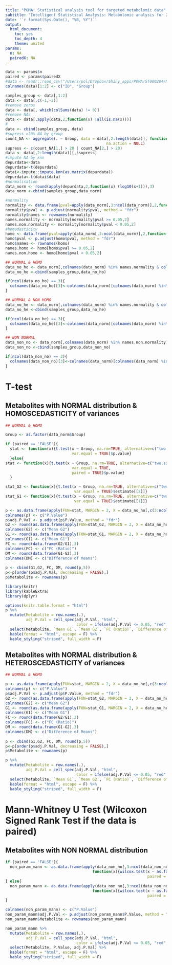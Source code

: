```yaml
---
title: "POMA: Statistical analysis tool for targeted metabolomic data"
subtitle: "Intelligent Statistical Analysis: Metabolomic analysis for 2 groups using default 'Pre-processing' by POMA"
date: '`r format(Sys.Date(), "%B, %Y")`'
output: 
  html_document:
    toc: yes
    toc_depth: 4
    theme: united
params:
  n: NA
  pairedX: NA
---
```


```r
data <- params$n
paired <- params$pairedX
#data <- readr::read_csv("/Users/pol/Dropbox/Shiny_apps/POMA/ST000284/MET_CRC_ST000284.csv")
colnames(data)[1:2] <- c("ID", "Group")
```

```r
samples_group <- data[,1:2]
data <- data[,c(-1,-2)]
#remove zeros
data <- data[, which(colSums(data) != 0)]
#remove NAs
data <- data[,apply(data,2,function(x) !all(is.na(x)))] 
#
data <- cbind(samples_group, data)
#supress >20% NA by group
count_NA <- aggregate(. ~ Group, data = data[,2:length(data)], function(x) {100*(sum(is.na(x))/(sum(is.na(x))+sum(!is.na(x))))}, 
                                            na.action = NULL)
supress <- c(count_NA[1,] > 20 | count_NA[2,] > 20)
data <- data[,2:length(data)][,!supress]
#impute NA by knn
depurdata<-data
depurdata<-t(depurdata)
datai<-impute::impute.knn(as.matrix(depurdata))
depurdata<-t(datai$data)
#normalisation
data_norm <- round(apply(depurdata,2,function(x) (log10(x+1))),3)
data_norm <-cbind(samples_group,data_norm)
```

```r
#normality
normality <- data.frame(pval=apply(data_norm[,3:ncol(data_norm)],2,function(x) {shapiro.test(x)$p.value}))
normality$pval <- p.adjust(normality$pval, method = "fdr")
normality$names <- rownames(normality)
names.normality <- normality[normality$pval >= 0.05,2]
names.non.normality <- normality[normality$pval < 0.05,2]
#homodasticity
homo <- data.frame(pval=apply(data_norm[,3:ncol(data_norm)],2,function(x) {bartlett.test(x, data_norm$Group)$p.value}))
homo$pval <- p.adjust(homo$pval, method = "fdr")
homo$names <- rownames(homo)
names.homo <- homo[homo$pval >= 0.05,2]
names.non.homo <- homo[homo$pval < 0.05,2]
```

```r
## NORMAL & HOMO
data_no_ho <- data_norm[,colnames(data_norm) %in% names.normality & colnames(data_norm) %in% names.homo]
data_no_ho <-cbind(samples_group,data_no_ho)

if(ncol(data_no_ho) == 3){
  colnames(data_no_ho)[3]<-colnames(data_norm)[colnames(data_norm) %in% names.normality & colnames(data_norm) %in% names.homo]
}

## NORMAL & NON HOMO
data_no_he <- data_norm[,colnames(data_norm) %in% names.normality & colnames(data_norm) %in% names.non.homo]
data_no_he <-cbind(samples_group,data_no_he)

if(ncol(data_no_he) == 3){
  colnames(data_no_he)[3]<-colnames(data_norm)[colnames(data_norm) %in% names.normality & colnames(data_norm) %in% names.non.homo]
}

## NON NORMAL
data_non_no <- data_norm[,colnames(data_norm) %in% names.non.normality]
data_non_no <-cbind(samples_group,data_non_no)

if(ncol(data_non_no) == 3){
  colnames(data_non_no)[3]<-colnames(data_norm)[colnames(data_norm) %in% names.non.normality]
}
```

# T-test

## Metabolites with NORMAL distribution & HOMOSCEDASTICITY of variances

```r
## NORMAL & HOMO

Group <- as.factor(data_norm$Group)

if (paired == 'FALSE'){  
  stat <- function(x){t.test(x ~ Group, na.rm=TRUE, alternative=c("two.sided"),
                             var.equal = TRUE)$p.value}
  }else{
stat <- function(x){t.test(x ~ Group, na.rm=TRUE, alternative=c("two.sided"),
                             var.equal = TRUE,
                             paired = TRUE)$p.value}
  }

stat_G2 <- function(x){t.test(x ~ Group, na.rm=TRUE, alternative=c("two.sided"),
                              var.equal = TRUE)$estimate[[2]]}
stat_G1 <- function(x){t.test(x ~ Group, na.rm=TRUE, alternative=c("two.sided"),
                              var.equal = TRUE)$estimate[[1]]}

p <- as.data.frame(apply(FUN=stat, MARGIN = 2, X = data_no_ho[,c(3:ncol(data_no_ho))] ))
colnames(p) <- c("P.Value")
p$adj.P.Val <- p.adjust(p$P.Value, method = "fdr")
G2 <- round(as.data.frame(apply(FUN=stat_G2, MARGIN = 2, X = data_no_ho[,c(3:ncol(data_no_ho))] )),3)
colnames(G2) <- c("Mean G2")
G1 <- round(as.data.frame(apply(FUN=stat_G1, MARGIN = 2, X = data_no_ho[,c(3:ncol(data_no_ho))] )),3)
colnames(G1) <- c("Mean G1")
FC <- round(data.frame(G2/G1),3)
colnames(FC) <- c("FC (Ratio)")
DM <- round(data.frame(G1-G2),3)
colnames(DM) <- c("Difference of Means")
                              
p <- cbind(G1,G2, FC, DM, round(p,5))
p<-p[order(p$adj.P.Val, decreasing = FALSE),]
p$Metabolite <- rownames(p)

```

```r
library(knitr)
library(kableExtra)
library(dplyr)

options(knitr.table.format = "html") 
p %>%
  mutate(Metabolite = row.names(.),
         adj.P.Val = cell_spec(adj.P.Val, "html", 
                               color = ifelse(adj.P.Val <= 0.05, "red", "black"))) %>%
  select(Metabolite, `Mean G1`, `Mean G2`, `FC (Ratio)`, `Difference of Means`, P.Value, adj.P.Val) %>%
  kable(format = "html", escape = F) %>%
  kable_styling("striped", full_width = F)
```

## Metabolites with NORMAL distribution & HETEROSCEDASTICITY of variances

```r
## NORMAL & HOMO

p <- as.data.frame(apply(FUN=stat, MARGIN = 2, X = data_no_he[,c(3:ncol(data_no_he))] ))
colnames(p) <- c("P.Value")
p$adj.P.Val <- p.adjust(p$P.Value, method = "fdr")
G2 <- round(as.data.frame(apply(FUN=stat_G2, MARGIN = 2, X = data_no_he[,c(3:ncol(data_no_he))] )),3)
colnames(G2) <- c("Mean G2")
G1 <- round(as.data.frame(apply(FUN=stat_G1, MARGIN = 2, X = data_no_he[,c(3:ncol(data_no_he))] )),3)
colnames(G1) <- c("Mean G1")
FC <- round(data.frame(G2/G1),3)
colnames(FC) <- c("FC (Ratio)")
DM <- round(data.frame(G1-G2),3)
colnames(DM) <- c("Difference of Means")
                              
p <- cbind(G1,G2, FC, DM, round(p,5))
p<-p[order(p$adj.P.Val, decreasing = FALSE),]
p$Metabolite <- rownames(p)

```

```r
p %>%
  mutate(Metabolite = row.names(.),
         adj.P.Val = cell_spec(adj.P.Val, "html", 
                               color = ifelse(adj.P.Val <= 0.05, "red", "black"))) %>%
  select(Metabolite, `Mean G1`, `Mean G2`, `FC (Ratio)`, `Difference of Means`, P.Value, adj.P.Val) %>%
  kable(format = "html", escape = F) %>%
  kable_styling("striped", full_width = F)
```

# Mann-Whitney U Test (Wilcoxon Signed Rank Test if the data is paired)

## Metabolites with NON NORMAL distribution

```r
if (paired == 'FALSE'){ 
  non_param_mann <- as.data.frame(apply(data_non_no[,3:ncol(data_non_no)],2,
                                      function(x){wilcox.test(x ~ as.factor(Group),
                                                              paired = FALSE)$p.value}))
} else{
  non_param_mann <- as.data.frame(apply(data_non_no[,3:ncol(data_non_no)],2,
                                      function(x){wilcox.test(x ~ as.factor(Group),
                                                              paired = TRUE)$p.value}))
}

colnames(non_param_mann) <- c("P.Value")
non_param_mann$adj.P.Val <- p.adjust(non_param_mann$P.Value, method = "fdr")
non_param_mann$Metabolite <- rownames(non_param_mann)
```

```r
non_param_mann %>%
  mutate(Metabolite = row.names(.),
         adj.P.Val = cell_spec(adj.P.Val, "html", 
                               color = ifelse(adj.P.Val <= 0.05, "red", "black"))) %>%
  select(Metabolite, P.Value, adj.P.Val) %>%
  kable(format = "html", escape = F) %>%
  kable_styling("striped", full_width = F)
```

